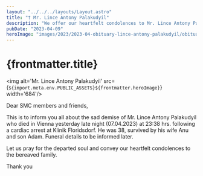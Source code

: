 ```yaml
---
layout: "../../../layouts/Layout.astro"
title: "† Mr. Lince Antony Palakudyil"
description: "We offer our heartfelt condolences to Mr. Lince Antony Palakudyil"
pubDate: "2023-04-09"
heroImage: "images/2023/2023-04-obituary-lince-antony-palakudyil/obituary-lince-antony-palakudyil.png"
---
```

# {frontmatter.title}

<img alt='Mr. Lince Antony Palakudyil' src={`${import.meta.env.PUBLIC_ASSETS}${frontmatter.heroImage}`} width='684'/>

<section>
Dear SMC members and friends,
  
This is to inform you all about the sad demise of Mr. Lince Antony Palakudyil who died in Vienna yesterday late night (07.04.2023) at 23:38 hrs. following a cardiac arrest at Klinik Floridsdorf.  He was 38, survived by his wife Anu and son Adam.  Funeral details to be informed later.

Let us pray for the departed soul and convey our heartfelt condolences to the bereaved family.

Thank you
</section>
